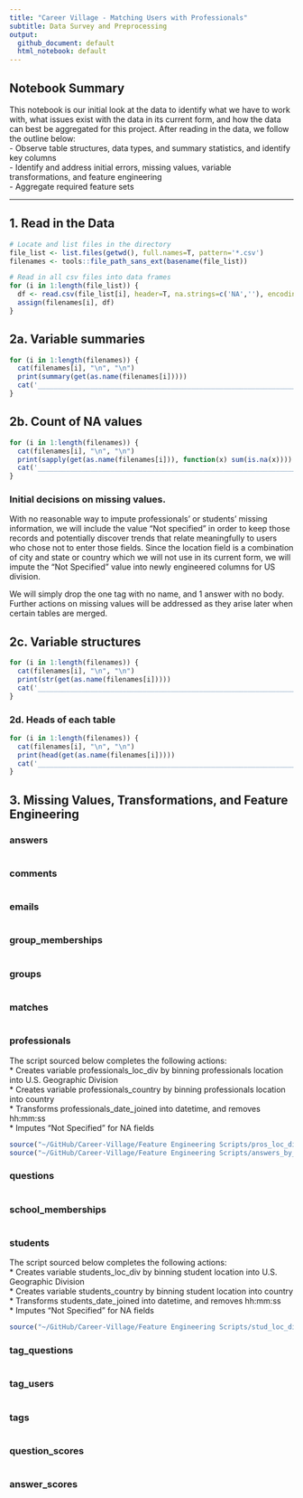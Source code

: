 ```yaml
---
title: "Career Village - Matching Users with Professionals"
subtitle: Data Survey and Preprocessing
output:
  github_document: default
  html_notebook: default
---
```

## Notebook Summary 
This notebook is our initial look at the data to identify what we have to work with, what issues exist with the data in its current form, and how the data can best be aggregated for this project. After reading in the data, we follow the outline below: <br>
- Observe table structures, data types, and summary statistics, and identify key columns <br>
- Identify and address initial errors, missing values, variable transformations, and feature engineering <br>
- Aggregate required feature sets <br>

_____________________________________________

## 1. Read in the Data
```r
# Locate and list files in the directory
file_list <- list.files(getwd(), full.names=T, pattern='*.csv')
filenames <- tools::file_path_sans_ext(basename(file_list))

# Read in all csv files into data frames
for (i in 1:length(file_list)) {
  df <- read.csv(file_list[i], header=T, na.strings=c('NA',''), encoding="UTF-8") # Using UTF-8 to include extended and non-Latin characters
  assign(filenames[i], df)
}
```

## 2a. Variable summaries
```r
for (i in 1:length(filenames)) {
  cat(filenames[i], "\n", "\n")
  print(summary(get(as.name(filenames[i]))))
  cat('_______________________________________________________________________________________', "\n")
}
```

## 2b. Count of NA values
```r
for (i in 1:length(filenames)) {
  cat(filenames[i], "\n", "\n")
  print(sapply(get(as.name(filenames[i])), function(x) sum(is.na(x))))
  cat('_______________________________________________________________________________________', "\n")
}
```
### Initial decisions on missing values.
With no reasonable way to impute professionals' or students' missing information, we will include the value "Not specified" in order to keep those records and potentially discover trends that relate meaningfully to users who chose not to enter those fields. Since the location field is a combination of city and state or country which we will not use in its current form, we will impute the "Not Specified" value into newly engineered columns for US division.

We will simply drop the one tag with no name, and 1 answer with no body. Further actions on missing values will be addressed as they arise later when certain tables are merged.

## 2c. Variable structures
```r
for (i in 1:length(filenames)) {
  cat(filenames[i], "\n", "\n")
  print(str(get(as.name(filenames[i]))))
  cat('_______________________________________________________________________________________', "\n")
}
```

### 2d. Heads of each table
```r
for (i in 1:length(filenames)) {
  cat(filenames[i], "\n", "\n")
  print(head(get(as.name(filenames[i]))))
  cat('_______________________________________________________________________________________', "\n")
}
```

## 3. Missing Values, Transformations, and Feature Engineering

### answers
```r

```

### comments
```r

```

### emails
```r

```

### group_memberships
```r

```

### groups
```r

```

### matches
```r

```

### professionals
The script sourced below completes the following actions: <br>
* Creates variable professionals_loc_div by binning professionals location into U.S. Geographic Division <br>
* Creates variable professionals_country by binning professionals location into country <br>
* Transforms professionals_date_joined into datetime, and removes hh:mm:ss <br>
* Imputes "Not Specified" for NA fields <br>
```r
source("~/GitHub/Career-Village/Feature Engineering Scripts/pros_loc_div.R")
source("~/GitHub/Career-Village/Feature Engineering Scripts/answers_by_industry.R")
```

### questions
```r

```

### school_memberships
```r

```

### students
The script sourced below completes the following actions: <br>
* Creates variable students_loc_div by binning student location into U.S. Geographic Division <br>
* Creates variable students_country by binning student location into country <br>
* Transforms students_date_joined into datetime, and removes hh:mm:ss <br>
* Imputes "Not Specified" for NA fields <br>
```r
source("~/GitHub/Career-Village/Feature Engineering Scripts/stud_loc_div.R")
```

### tag_questions
```r

```

### tag_users
```r

```

### tags
```r

```

### question_scores
```r

```

### answer_scores
```r

```
